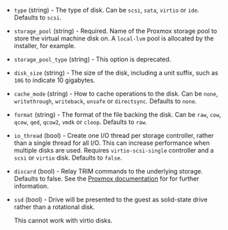 <!-- Code generated from the comments of the diskConfig struct in builder/proxmox/common/config.go; DO NOT EDIT MANUALLY -->

- `type` (string) - The type of disk. Can be `scsi`, `sata`, `virtio` or
  `ide`. Defaults to `scsi`.

- `storage_pool` (string) - Required. Name of the Proxmox storage pool
  to store the virtual machine disk on. A `local-lvm` pool is allocated
  by the installer, for example.

- `storage_pool_type` (string) - This option is deprecated.

- `disk_size` (string) - The size of the disk, including a unit suffix, such
  as `10G` to indicate 10 gigabytes.

- `cache_mode` (string) - How to cache operations to the disk. Can be
  `none`, `writethrough`, `writeback`, `unsafe` or `directsync`.
  Defaults to `none`.

- `format` (string) - The format of the file backing the disk. Can be
  `raw`, `cow`, `qcow`, `qed`, `qcow2`, `vmdk` or `cloop`. Defaults to
  `raw`.

- `io_thread` (bool) - Create one I/O thread per storage controller, rather
  than a single thread for all I/O. This can increase performance when
  multiple disks are used. Requires `virtio-scsi-single` controller and a
  `scsi` or `virtio` disk. Defaults to `false`.

- `discard` (bool) - Relay TRIM commands to the underlying storage. Defaults
  to false. See the
  [Proxmox documentation](https://pve.proxmox.com/pve-docs/pve-admin-guide.html#qm_hard_disk_discard)
  for for further information.

- `ssd` (bool) - Drive will be presented to the guest as solid-state drive
  rather than a rotational disk.
  
  This cannot work with virtio disks.

<!-- End of code generated from the comments of the diskConfig struct in builder/proxmox/common/config.go; -->
